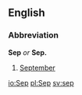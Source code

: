==English==
===Abbreviation===
'''Sep''' ''or'' '''Sep.'''

#[[September]]

[[io:Sep]]
[[pl:Sep]]
[[sv:sep]]